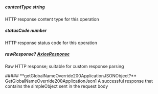 
##### **contentType** string
HTTP response content type for this operation

##### **statusCode** number
HTTP response status code for this operation

##### **rawResponse?** [AxiosResponse](https://axios-http.com/docs/res_schema)
Raw HTTP response; suitable for custom response parsing

<Collapsible>
    ##### **getGlobalNameOverride200ApplicationJSONObject?** GetGlobalNameOverride200ApplicationJson1
    A successful response that contains the simpleObject sent in the request body
    <Collapsible.Break/>
    <GetGlobalNameOverride200ApplicationJson1/>
</Collapsible>

